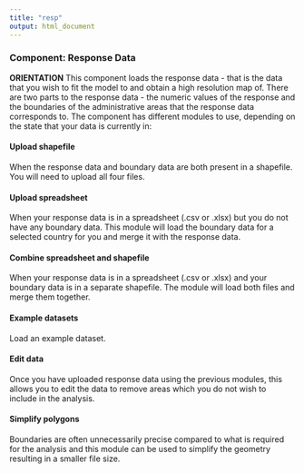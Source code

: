 ```yaml
---
title: "resp"
output: html_document
---
```


### **Component: Response Data**

**ORIENTATION**
This component loads the response data - that is the data that you wish to fit the model to and obtain a high resolution map of. There are two parts to the response data - the numeric values of the response and the boundaries of the administrative areas that the response data corresponds to. The component has different modules to use, depending on the state that your data is currently in:

#### <span class="module_choice">Upload shapefile</span>
When the response data and boundary data are both present in a shapefile. You will need to upload all four files.

#### <span class="module_choice">Upload spreadsheet</span>
When your response data is in a spreadsheet (.csv or .xlsx) but you do not have any boundary data. This module will load the boundary data for a selected country for you and merge it with the response data.

#### <span class="module_choice">Combine spreadsheet and shapefile</span>
When your response data is in a spreadsheet (.csv or .xlsx) and your boundary data is in a separate shapefile. The module will load both files and merge them together.

#### <span class="module_choice">Example datasets</span>
Load an example dataset.

#### <span class="module_optional">Edit data</span>
Once you have uploaded response data using the previous modules, this allows you to edit the data to remove areas which you do not wish to include in the analysis. 

#### <span class="module_optional">Simplify polygons</span>
Boundaries are often unnecessarily precise compared to what is required for the analysis and this module can be used to simplify the geometry resulting in a smaller file size.
